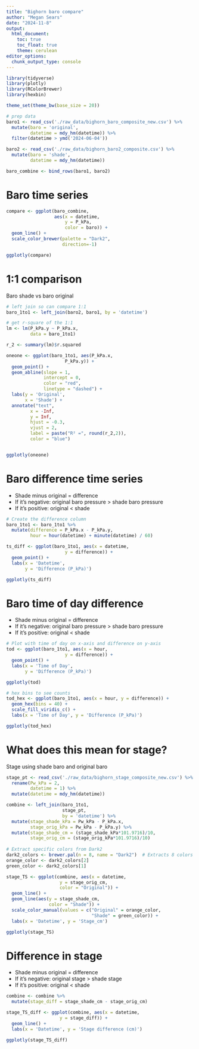 ```yaml
---
title: "Bighorn baro compare"
author: "Megan Sears"
date: "2024-11-8"
output:
  html_document:
    toc: true
    toc_float: true
    theme: cerulean
editor_options: 
  chunk_output_type: console
---
```


```r

library(tidyverse)
library(plotly)
library(RColorBrewer)
library(hexbin)

theme_set(theme_bw(base_size = 20))

```

```r

# prep data
baro1 <- read_csv('./raw_data/bighorn_baro_composite_new.csv') %>%
  mutate(baro = 'original',
         datetime = mdy_hm(datetime)) %>%
  filter(datetime > ymd('2024-06-04'))

baro2 <- read_csv('./raw_data/bighorn_baro2_composite.csv') %>%
  mutate(baro = 'shade',
         datetime = mdy_hm(datetime))

baro_combine <- bind_rows(baro1, baro2)

```

# Baro time series

```r

compare <- ggplot(baro_combine, 
                  aes(x = datetime, 
                      y = P_kPa, 
                      color = baro)) +
  geom_line() +
  scale_color_brewer(palette = "Dark2",
                     direction=-1) 

ggplotly(compare)

```

# 1:1 comparison

Baro shade vs baro original

```r
# left join so can compare 1:1
baro_1to1 <- left_join(baro2, baro1, by = 'datetime')

# get r-square of the 1:1
lm <- lm(P_kPa.y ~ P_kPa.x, 
         data = baro_1to1)

r_2 <- summary(lm)$r.squared

oneone <- ggplot(baro_1to1, aes(P_kPa.x, 
                      P_kPa.y)) + 
  geom_point() +
  geom_abline(slope = 1, 
              intercept = 0, 
              color = "red", 
              linetype = "dashed") +
  labs(y = 'Original', 
       x = 'Shade') +
  annotate("text", 
         x = -Inf, 
         y = Inf, 
         hjust = -0.3, 
         vjust = 2, 
         label = paste("R² =", round(r_2,2)), 
         color = "blue")


ggplotly(oneone)

```

# Baro difference time series

- Shade minus original = difference
- If it's negative: original baro pressure > shade baro pressure
- If it's positive: original < shade

```r

# Create the difference column
baro_1to1 <- baro_1to1 %>%
  mutate(difference = P_kPa.x - P_kPa.y,
         hour = hour(datetime) + minute(datetime) / 60)

ts_diff <- ggplot(baro_1to1, aes(x = datetime, 
                      y = difference)) +
  geom_point() +
  labs(x = 'Datetime', 
       y = 'Difference (P_kPa)')

ggplotly(ts_diff)

```

# Baro time of day difference 

- Shade minus original = difference
- If it's negative: original baro pressure > shade baro pressure
- If it's positive: original < shade

```r

# Plot with time of day on x-axis and difference on y-axis
tod <- ggplot(baro_1to1, aes(x = hour, 
                      y = difference)) +
  geom_point() +
  labs(x = 'Time of Day', 
       y = 'Difference (P_kPa)')

ggplotly(tod)

# hex bins to see counts
tod_hex <- ggplot(baro_1to1, aes(x = hour, y = difference)) +
  geom_hex(bins = 40) + 
  scale_fill_viridis_c() +
  labs(x = 'Time of Day', y = 'Difference (P_kPa)')

ggplotly(tod_hex)

```

# What does this mean for stage?

Stage using shade baro and original baro

```r

stage_pt <- read_csv('./raw_data/bighorn_stage_composite_new.csv') %>%
  rename(Pw_kPa = 2,
         datetime = 1) %>%
  mutate(datetime = mdy_hm(datetime))

combine <- left_join(baro_1to1,
                     stage_pt,
                     by = 'datetime') %>%
  mutate(stage_shade_kPa = Pw_kPa - P_kPa.x,
         stage_orig_kPa = Pw_kPa - P_kPa.y) %>%
  mutate(stage_shade_cm = (stage_shade_kPa*101.9716)/10,
         stage_orig_cm = (stage_orig_kPa*101.9716)/10) 
         
# Extract specific colors from Dark2
dark2_colors <- brewer.pal(n = 8, name = "Dark2")  # Extracts 8 colors from Dark2
orange_color <- dark2_colors[2]
green_color <- dark2_colors[1]

stage_TS <- ggplot(combine, aes(x = datetime, 
                    y = stage_orig_cm, 
                    color = "Original")) +
  geom_line() +
  geom_line(aes(y = stage_shade_cm, 
                color = "Shade")) +
  scale_color_manual(values = c("Original" = orange_color, 
                                "Shade" = green_color)) +
  labs(x = 'Datetime', y = 'Stage_cm') 

ggplotly(stage_TS)

```

# Difference in stage

- Shade minus original = difference
- If it's negative: original stage > shade stage
- If it's positive: original < shade

```r

combine <- combine %>%
  mutate(stage_diff = stage_shade_cm - stage_orig_cm)

stage_TS_diff <- ggplot(combine, aes(x = datetime, 
                    y = stage_diff)) +
  geom_line() +
  labs(x = 'Datetime', y = 'Stage difference (cm)') 

ggplotly(stage_TS_diff)

```

